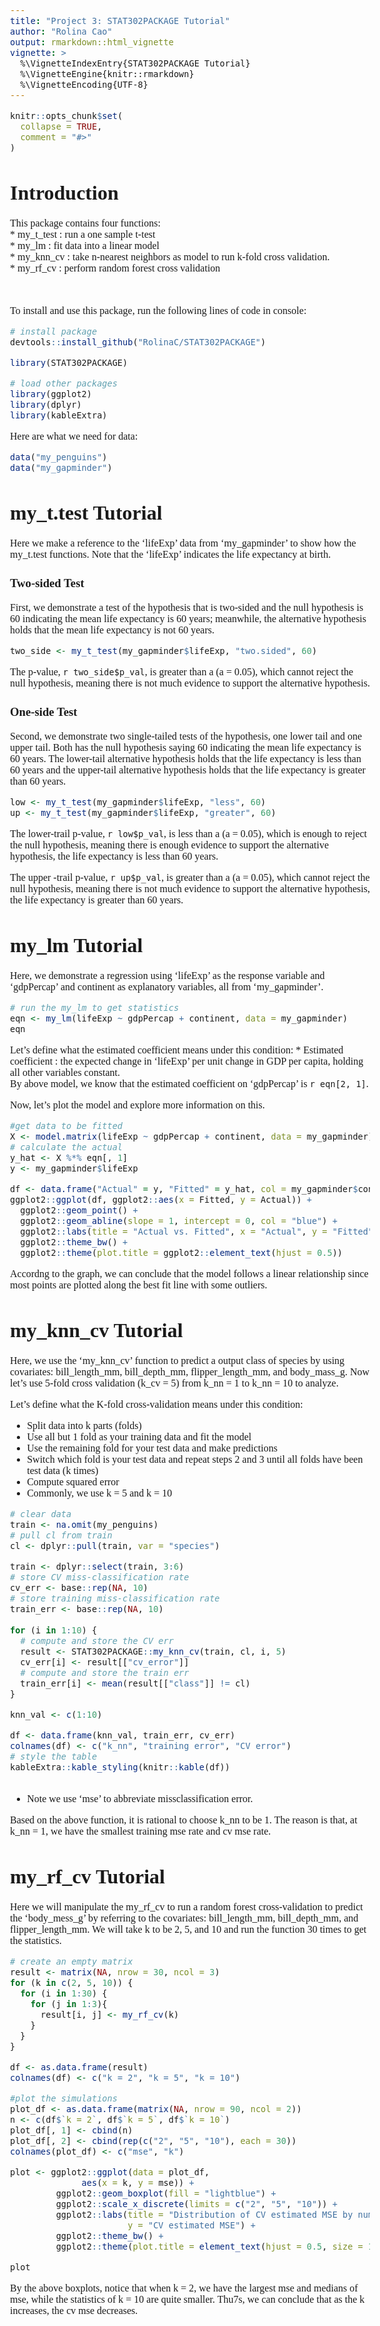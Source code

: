 ```yaml
---
title: "Project 3: STAT302PACKAGE Tutorial"
author: "Rolina Cao"
output: rmarkdown::html_vignette
vignette: >
  %\VignetteIndexEntry{STAT302PACKAGE Tutorial}
  %\VignetteEngine{knitr::rmarkdown}
  %\VignetteEncoding{UTF-8}
---
```

<!--- Begin styling code. --->
<style type="text/css">
/* Whole document: */
body{
  font-family: "Palatino Linotype", "Book Antiqua", Palatino, serif;
  font-size: 12pt;
}
h1.title {
  font-size: 38px;
  text-align: center;
}
h4.author {
  font-size: 18px;
  text-align: center;
}
h4.date {
  font-size: 18px;
  text-align: center;
}
</style>
<!--- End styling code. --->

```r
knitr::opts_chunk$set(
  collapse = TRUE,
  comment = "#>"
)
```


# Introduction

This package contains four functions:\
* my_t_test : run a one sample t-test\
* my_lm : fit data into a linear model\
* my_knn_cv : take n-nearest neighbors as model to run k-fold cross validation.\
* my_rf_cv : perform random forest cross validation\

<br>

To install and use this package, run the following lines of code in console:

```r
# install package
devtools::install_github("RolinaC/STAT302PACKAGE")
```

```r
library(STAT302PACKAGE)

# load other packages
library(ggplot2)
library(dplyr)
library(kableExtra)
```

Here are what we need for data:
```r
data("my_penguins")
data("my_gapminder")
```

# my_t.test Tutorial

Here we make a reference to the 'lifeExp' data from 'my_gapminder' to show how the my_t.test functions. Note that the 'lifeExp' indicates the life expectancy at birth.

### Two-sided Test

First, we demonstrate a test of the hypothesis that is two-sided and the null
hypothesis is 60 indicating the mean life expectancy is 60 years; meanwhile, the alternative hypothesis holds that the mean life expectancy is not 60 years.

```r
two_side <- my_t_test(my_gapminder$lifeExp, "two.sided", 60)
```
The p-value, `r two_side$p_val`, is greater than a (a = 0.05), which cannot reject the null hypothesis, meaning there is not much evidence to support the alternative hypothesis.

### One-side Test

Second, we demonstrate two single-tailed tests of the hypothesis, one lower tail and one upper tail. Both has the null hypothesis saying 60 indicating the mean life expectancy is 60 years. The lower-tail alternative hypothesis holds that the life expectancy is less than 60 years and the upper-tail alternative hypothesis holds that the life expectancy is greater than 60 years.

```r
low <- my_t_test(my_gapminder$lifeExp, "less", 60)
up <- my_t_test(my_gapminder$lifeExp, "greater", 60)
```

The lower-trail p-value, `r low$p_val`, is less than a (a = 0.05), which is enough to reject the null hypothesis, meaning there is enough evidence to support the alternative hypothesis, the life expectancy is less than 60 years.

The upper -trail p-value, `r up$p_val`, is greater than a (a = 0.05), which cannot reject the null hypothesis, meaning there is not much evidence to support the alternative hypothesis, the life expectancy is greater than 60 years.

# my_lm Tutorial
Here, we demonstrate a regression using 'lifeExp' as the response variable and 'gdpPercap' and continent as explanatory variables, all from 'my_gapminder'.

```r
# run the my_lm to get statistics
eqn <- my_lm(lifeExp ~ gdpPercap + continent, data = my_gapminder)
eqn
```

Let's define what the estimated coefficient means under this condition:
* Estimated coefficient : the expected change in 'lifeExp' per unit change in GDP per capita, holding all other variables constant.\
By above model, we know that the estimated coefficient on 'gdpPercap' is `r eqn[2, 1]`. \

Now, let's plot the model and explore more information on this. 

```r
#get data to be fitted
X <- model.matrix(lifeExp ~ gdpPercap + continent, data = my_gapminder)
# calculate the actual
y_hat <- X %*% eqn[, 1]
y <- my_gapminder$lifeExp

df <- data.frame("Actual" = y, "Fitted" = y_hat, col = my_gapminder$continent)
ggplot2::ggplot(df, ggplot2::aes(x = Fitted, y = Actual)) +
  ggplot2::geom_point() +
  ggplot2::geom_abline(slope = 1, intercept = 0, col = "blue") + 
  ggplot2::labs(title = "Actual vs. Fitted", x = "Actual", y = "Fitted") +
  ggplot2::theme_bw() +
  ggplot2::theme(plot.title = ggplot2::element_text(hjust = 0.5))
```

Accordng to the graph, we can conclude that the model follows a linear relationship since most points are plotted along the best fit line with some outliers.

# my_knn_cv Tutorial

Here, we use the 'my_knn_cv' function to predict a output class of species by using covariates: bill_length_mm, bill_depth_mm, flipper_length_mm, and body_mass_g. Now let's use 5-fold cross validation (k_cv = 5) from k_nn = 1 to k_nn = 10 to analyze. 

Let's define what the K-fold cross-validation means under this condition:

* Split data into k parts (folds)
* Use all but 1 fold as your training data and fit the model
* Use the remaining fold for your test data and make predictions
* Switch which fold is your test data and repeat steps 2 and 3 until all folds have been test data (k times)
* Compute squared error
* Commonly, we use k = 5 and k = 10

```r
# clear data
train <- na.omit(my_penguins)
# pull cl from train
cl <- dplyr::pull(train, var = "species")

train <- dplyr::select(train, 3:6)
# store CV miss-classification rate
cv_err <- base::rep(NA, 10)
# store training miss-classification rate
train_err <- base::rep(NA, 10)
  
for (i in 1:10) {
  # compute and store the CV err
  result <- STAT302PACKAGE::my_knn_cv(train, cl, i, 5)
  cv_err[i] <- result[["cv_error"]]
  # compute and store the train err
  train_err[i] <- mean(result[["class"]] != cl)
}

knn_val <- c(1:10)

df <- data.frame(knn_val, train_err, cv_err)
colnames(df) <- c("k_nn", "training error", "CV error")
# style the table
kableExtra::kable_styling(knitr::kable(df))
  
```

* Note we use 'mse' to abbreviate missclassification error.

Based on the above function, it is rational to choose k_nn to be 1. The reason is that, at k_nn = 1, we have the smallest training mse rate and cv mse rate. 

# my_rf_cv Tutorial
Here we will manipulate the my_rf_cv to run a random forest cross-validation to predict the 'body_mess_g' by referring to the covariates: bill_length_mm, bill_depth_mm, and flipper_length_mm. We will take k to be 2, 5, and 10 and  run the function 30 times to get the statistics.

```r
# create an empty matrix
result <- matrix(NA, nrow = 30, ncol = 3)
for (k in c(2, 5, 10)) {
  for (i in 1:30) {
    for (j in 1:3){
      result[i, j] <- my_rf_cv(k)
    }
  }
}

df <- as.data.frame(result)
colnames(df) <- c("k = 2", "k = 5", "k = 10")

#plot the simulations
plot_df <- as.data.frame(matrix(NA, nrow = 90, ncol = 2))
n <- c(df$`k = 2`, df$`k = 5`, df$`k = 10`)
plot_df[, 1] <- cbind(n)
plot_df[, 2] <- cbind(rep(c("2", "5", "10"), each = 30))
colnames(plot_df) <- c("mse", "k")

plot <- ggplot2::ggplot(data = plot_df, 
              aes(x = k, y = mse)) +
         ggplot2::geom_boxplot(fill = "lightblue") +
         ggplot2::scale_x_discrete(limits = c("2", "5", "10")) +
         ggplot2::labs(title = "Distribution of CV estimated MSE by number of                         folds", x = "Number of folds", 
                       y = "CV estimated MSE") +
         ggplot2::theme_bw() +
         ggplot2::theme(plot.title = element_text(hjust = 0.5, size = 14),)

plot
```

By the above boxplots, notice that when k = 2, we have the largest mse and medians of mse, while the statistics of k = 10 are quite smaller. Thu7s, we can conclude that as the k increases, the cv mse decreases.
